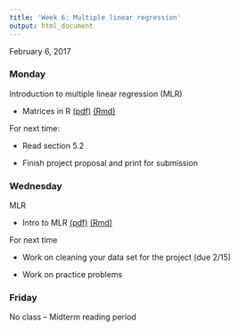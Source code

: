 ```yaml
---
title: 'Week 6: Multiple linear regression'
output: html_document
---
```


February 6, 2017

### Monday

Introduction to multiple linear regression (MLR)

* Matrices in R [(pdf)](https://github.com/math430-lu/notes/blob/master/lec09/matrix_algebra_r.pdf) [(Rmd)](https://github.com/math430-lu/notes/blob/master/lec09/matrix_algebra_r.Rmd)

For next time: 

* Read section 5.2

* Finish project proposal and print for submission


### Wednesday

MLR

* Intro to MLR [(pdf)](https://github.com/math430-lu/notes/blob/master/lec10/intro-mlr.pdf) [(Rmd)](https://github.com/math430-lu/notes/blob/master/lec10/intro-mlr.Rmd)


For next time

* Work on cleaning your data set for the project (due 2/15)

* Work on practice problems

### Friday

No class -- Midterm reading period

